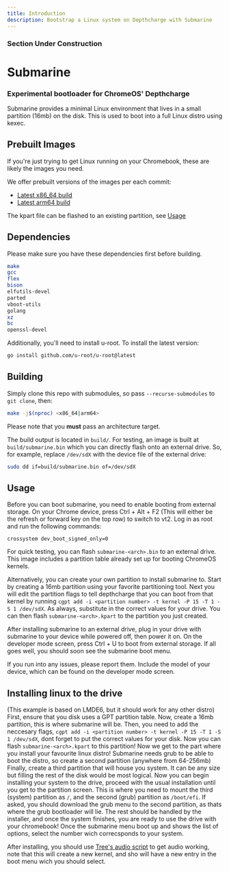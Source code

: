 ```yaml
---
title: Introduction
description: Bootstrap a Linux system on Depthcharge with Submarine
---
```


### Section Under Construction

# Submarine
### Experimental bootloader for ChromeOS' Depthcharge

Submarine provides a minimal Linux environment that lives in a small partition (16mb) on the disk. 
This is used to boot into a full Linux distro using kexec.


## Prebuilt Images
If you're just trying to get Linux running on your Chromebook, these are likely the images you need.

We offer prebuilt versions of the images per each commit:

- [Latest x86_64 build](https://nightly.link/FyraLabs/submarine/workflows/build/main/submarine-x86_64.zip)
- [Latest arm64 build](https://nightly.link/FyraLabs/submarine/workflows/build/main/submarine-arm64.zip)

The kpart file can be flashed to an existing partition, see [Usage](submarine#usage)

## Dependencies

Please make sure you have these dependencies first before building.

```bash
make
gcc
flex
bison
elfutils-devel
parted
vboot-utils
golang
xz
bc
openssl-devel
```

Additionally, you'll need to install u-root. To install the latest version:

```bash
go install github.com/u-root/u-root@latest
```

## Building

Simply clone this repo with submodules, so pass `--recurse-submodules` to `git clone`, then:

```bash
make -j$(nproc) <x86_64|arm64>
```

Please note that you **must** pass an architecture target.

The build output is located in `build/`.
For testing, an image is built at `build/submarine.bin` which you can directly flash onto an external drive.
So, for example, replace `/dev/sdX` with the device file of the external drive:

```bash
sudo dd if=build/submarine.bin of=/dev/sdX
```

## Usage

Before you can boot submarine, you need to enable booting from external storage. On your Chrome device, press Ctrl + Alt + F2 (This will either be the refresh or forward key on the top row) to switch to vt2. Log in as root and run the following commands:

```crossystem dev_boot_usb=1
crossystem dev_boot_signed_only=0
```

For quick testing, you can flash `submarine-<arch>.bin` to an external drive. This image includes a partition table already set up for booting ChromeOS kernels.

Alternatively, you can create your own partition to install submarine to. Start by creating a 16mb partition using your favorite partitioning tool. Next you will edit the partition flags to tell depthcharge that you can boot from that kernel by running `cgpt add -i <partition number> -t kernel -P 15 -T 1 -S 1 /dev/sdX`. As always, substitute in the correct values for your drive. You can then flash `submarine-<arch>.kpart` to the partition you just created.

After installing submarine to an external drive, plug in your drive with submarine to your device while powered off, then power it on. On the developer mode screen, press Ctrl + U to boot from external storage. If all goes well, you should soon see the submarine boot menu.

If you run into any issues, please report them. Include the model of your device, which can be found on the developer mode screen.

## Installing linux to the drive

(This example is based on LMDE6, but it should work for any other distro)
First, ensure that you disk uses a GPT partition table.
Now, create a 16mb partition, this is where submarine will be. Then, you need to add the neccesary flags, `cgpt add -i <partition number> -t kernel -P 15 -T 1 -S 1 /dev/sdX`, dont forget to put the correct values for your disk. Now you can flash `submarine-<arch>.kpart` to this partition!
Now we get to the part where you install your favourite linux distro! 
Submarine needs grub to be able to boot the distro, so create a second partition (anywhere from 64-256mb)
Finally, create a third partition that will house you system. It can be any size but filling the rest of the disk would be most logical.
Now you can begin installing your system to the drive, proceed with the usual installation until you get to the partition screen. This is where you need to mount the third (system) partition as `/`, and the second (grub) partition as `/boot/efi`.
If asked, you should download the grub menu to the second partition, as thats where the grub bootloader will lie.
The rest should be handled by the installer, and once the system finishes, you are ready to use the drive with your chromebook!
Once the submarine menu boot up and shows the list of options, select the number wich correcsponds to your system.

After installing, you should use [Tree's audio script](https://github.com/WeirdTreeThing/chromebook-linux-audio) to get audio working, note that this will create a new kernel, and sho will have a new entry in the boot menu wich you should select.
